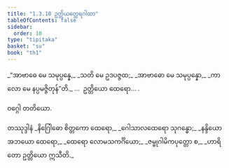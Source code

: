 ```yaml
---
title: "1.3.10 ဥတ္တိယတ္ထေရဂါထာ"
tableOfContents: false
sidebar:
  order: 10
type: "tipitaka"
basket: "su"
book: "th1"
---
```



<DynamicBreadcrumb />

<Division number="30" book="th1" e="ch" v="19" p="226">

<Paragraph number="68" type="verses" book="th1">
_“အာဗာဓေ မေ သမုပ္ပန္နေ,_  
_သတိ မေ ဥဒပဇ္ဇထ;_  
_အာဗာဓော မေ သမုပ္ပန္နော,_  
_ကာလော မေ နပ္ပမဇ္ဇိတုန်”တိ._  


</Paragraph>
</Division>

<Paragraph number="69" type="center" book="th1">
…  ဥတ္တိယော ထေရော… .

  
ဝဂ္ဂေါ တတိယော.



</Paragraph>

<Paragraph number="70" type="center" book="th1">
တဿုဒ္ဒါနံ


</Paragraph>

<Paragraph number="71" type="verses" book="th1">
_နိဂြေါဓော စိတ္တကော ထေရော,_  
_ဂေါသာလထေရော သုဂန္ဓော;_  
_နန္ဒိယော အဘယော ထေရော,_  
_ထေရော လောမသကင်္ဂိယော;_  
_ဇမ္ဗုဂါမိကပုတ္တော စ,_  
_ဟာရိတော ဥတ္တိယော ဣသီတိ._
</Paragraph>